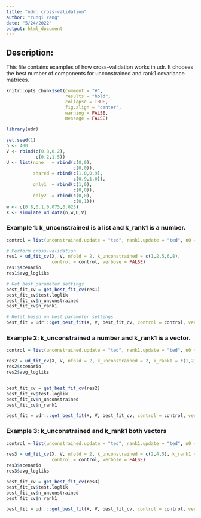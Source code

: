 ```yaml
---
title: "udr: cross-validation"
author: "Yunqi Yang"
date: "5/24/2022"
output: html_document
---
```


## Description: 

This file contains examples of how cross-validation works in udr. It chooses the best number of components for unconstrained and rank1 covariance matrices. 

```r
knitr::opts_chunk$set(comment = "#",
                      results = "hold",
                      collapse = TRUE,
                      fig.align = "center",
                      warning = FALSE,
                      message = FALSE)
```

```r
library(udr)
```

```r

set.seed(1)
n <- 400
V <- rbind(c(0.8,0.2),
           c(0.2,1.5))
U <- list(none   = rbind(c(0,0),
                         c(0,0)),
          shared = rbind(c(1.0,0.9),
                         c(0.9,1.0)),
          only1  = rbind(c(1,0),
                         c(0,0)),
          only2  = rbind(c(0,0),
                         c(0,1)))
w <- c(0.8,0.1,0.075,0.025)
X <- simulate_ud_data(n,w,U,V)

```


### Example 1: k_unconstrained is a list and k_rank1 is a number. 
```r

control = list(unconstrained.update = "ted", rank1.update = "ted", n0 = 0, lambda = 0, tol = 1e-2, maxiter = 20)

# Perform cross-validation
res1 = ud_fit_cv(X, V, nfold = 2, k_unconstrained = c(1,2,5,6,8), 
                 control = control, verbose = FALSE)
res1$scenario
res1$avg_logliks

# Get best parameter settings
best_fit_cv = get_best_fit_cv(res1)
best_fit_cv$test.loglik
best_fit_cv$n_unconstrained
best_fit_cv$n_rank1

# Refit based on best parameter settings
best_fit = udr:::get_best_fit(X, V, best_fit_cv, control = control, verbose = TRUE)

```

### Example 2: k_unconstrained a number and k_rank1 is a vector. 
```r

control = list(unconstrained.update = "ted", rank1.update = "ted", n0 = 0, lambda = 0, tol = 1e-2, maxiter = 20)

res2 = ud_fit_cv(X, V, nfold = 2, k_unconstrained = 2, k_rank1 = c(1,2,5), control = control, verbose = FALSE)
res2$scenario
res2$avg_logliks


best_fit_cv = get_best_fit_cv(res2)
best_fit_cv$test.loglik
best_fit_cv$n_unconstrained
best_fit_cv$n_rank1

best_fit = udr:::get_best_fit(X, V, best_fit_cv, control = control, verbose = TRUE)

```


### Example 3: k_unconstrained and k_rank1 both vectors
```r

control = list(unconstrained.update = "ted", rank1.update = "ted", n0 = 0, lambda = 0, tol = 1e-2, maxiter = 20)

res3 = ud_fit_cv(X, V, nfold = 2, k_unconstrained = c(2,4,5), k_rank1 = c(1,2,5), 
                 control = control, verbose = FALSE)
res3$scenario
res3$avg_logliks

best_fit_cv = get_best_fit_cv(res3)
best_fit_cv$test.loglik
best_fit_cv$n_unconstrained
best_fit_cv$n_rank1

best_fit = udr:::get_best_fit(X, V, best_fit_cv, control = control, verbose = TRUE)
```


